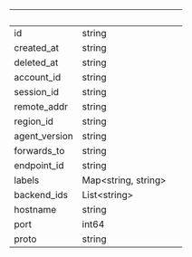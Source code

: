 
| &nbsp;        | &nbsp;                    | &nbsp; |
| ------------- | ------------------------- | ------ |
| id            | string                    |        |
| created_at    | string                    |        |
| deleted_at    | string                    |        |
| account_id    | string                    |        |
| session_id    | string                    |        |
| remote_addr   | string                    |        |
| region_id     | string                    |        |
| agent_version | string                    |        |
| forwards_to   | string                    |        |
| endpoint_id   | string                    |        |
| labels        | Map&lt;string, string&gt; |        |
| backend_ids   | List&lt;string&gt;        |        |
| hostname      | string                    |        |
| port          | int64                     |        |
| proto         | string                    |        |
